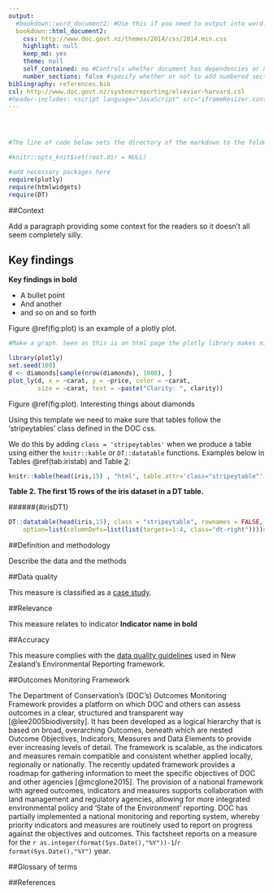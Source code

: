 ```yaml
---
output:
  #bookdown::word_document2: #Use this if you need to output into word. The word document will contain webshots of any html/javascript content
  bookdown::html_document2:
    css: http://www.doc.govt.nz/themes/2014/css/2014.min.css
    highlight: null
    keep_md: yes
    theme: null
    self_contained: no #Controls whether document has dependencies or not. Cannot do self contained using this template.
    number_sections: false #specify whether or not to add numbered sections
bibliography: references.bib
csl: http://www.doc.govt.nz/system/reporting/elsevier-harvard.csl 
#header-includes: <script language="JavaScript" src="iframeResizer.contentWindow.min.js"></script>
---
```


<!--Add some custom css to control font and table header colour or other style components where needed-->
<style>
.h1sub {
    color: white;
    text-align: center;
    font-weight: normal;
    display: none;
}

.printonly{
  display: none;
  }

@media print {
.h1sub {
        top: -500px;
        color: #575757;
        text-align: center;
        font-weight: normal;
        display: block;
    }
    
.printonly{
  display: block;
  }
}

html {
    overflow: scroll;
    overflow-x: hidden;
     }

::-webkit-scrollbar {
  width: 0px;  /* remove scrollbar space */
  background: transparent;  /* optional: just make scrollbar invisible */
                    }
/* optional: show position indicator in red */
  ::-webkit-scrollbar-thumb {
  background: #FF0000;
      }

/* css to control leaflet styling below */

/* makes the map legend show points - may need to delete if showing polygons*/
.leaflet .legend i{
            border-radius: 50%;
            width:10px;
            height: 10px;
            margin-top: 4px;
         }

/* changes font and background colour of legend pane*/       
.info {
      font-size: 16pt; 
      font-family: Archer;
      background: rgba(255,255,255,0.5);
      }  
/* changes font and background colour of options pane*/      
.leaflet-control-layers-expanded{
            display: block;
            position: relative;
            font-family: Archer;
            background: rgba(255,255,255,0.5);
            box-shadow: 0 0 15px rgba(0,0,0,0.2);
            border-radius: 5px;
          }
/* changes font of popup labels*/            
.leaflet-label {
    font-size: 30pt; 
    font-family: Archer;
}

</style>
<!--Customise header here-->
<header>
<img src="http://www.doc.govt.nz//themes/2014/images/doc-logo-black-and-white.png" width="150" height="26" class="printonly printlogo" alt="">

<h1 class="printonly"> Title of page</h1>
</header>
<h1 class="h1sub">
Subtitle of measure or case study of species
</h1>

```r

#The line of code below sets the directory of the markdown to the folder where this file is saved. You may not want to use this if using data from different network folders

#knitr::opts_knit$set(root.dir = NULL)

#add necessary packages here
require(plotly)
require(htmlwidgets)
require(DT)

```

##Context

Add a paragraph providing some context for the readers so it doesn't all seem completely silly.


## Key findings

__Key findings in bold__

* A bullet point
* And another 
* and so on and so forth



<section></section> <!-- Makes sure any htmlwidget plots don't overlap text -->

<!-- Add page breaks for printing where necessary using the code below -->
<p style="page-break-before:always;"></p>

Figure \@ref(fig:plot) is an example of a plotly plot.

```r

#Make a graph. Seen as this is an html page the plotly library makes nice interactive graphics

library(plotly)
set.seed(100)
d <- diamonds[sample(nrow(diamonds), 1000), ]
plot_ly(d, x = ~carat, y = ~price, color = ~carat,
        size = ~carat, text = ~paste("Clarity: ", clarity))

```


<!-- An alternative way of adding captions. Only use if captions not working for some htmlwidgets. Otherwise delete. -->
<p class="caption" align = "left" id = "Figure 1."> Figure \@ref(fig:plot). Interesting things about diamonds</p>

Using this template we need to make sure that tables follow the 'stripeytables' class defined in the DOC css.

We do this by adding ``class = 'stripeytables'`` when we produce a table using either the ``knitr::kable`` or ``DT::datatable`` functions. Examples below in Tables \@ref(tab:iristab) and Table [2](irisDT1):

```r

knitr::kable(head(iris,15) , "html", table.attr='class="stripeytable"', caption = "The first 15 rows of the iris dataset.")

```

<!-- Cross-referencing doesn't work properly for DT tables so we need to make a hack.Add caption below then link to table section at next step.-->
<p class="caption" align = "left"> <span style="font-weight:bold">Table 2. The first 15 rows of the iris dataset in a DT table.</span></p>
<!--This creates a linkn to the place where the table sites.-->
######{#irisDT1} 
```r
DT::datatable(head(iris,15), class = "stripeytable", rownames = FALSE,
    option=list(columnDefs=list(list(targets=1:4, class="dt-right"))))#'targets=1:4' needs to be adjusted depending on the data presented 
```


##Definition and methodology

Describe the data and the methods

##Data quality
 
This measure is classified as a [case study](http://www.stats.govt.nz/browse_for_stats/environment/environmental-reporting-series/environmental-indicators/Home/About.aspx#topics{:target="_blank"}).

##Relevance

This measure relates to indicator **Indicator name in bold**

##Accuracy

This measure complies with the <a href="http://www.stats.govt.nz/browse_for_stats/environment/environmental-reporting-series/environmental-indicators/Home/About.aspx#dataquality" target="_blank">data quality guidelines</a> used in New Zealand's Environmental Reporting framework.

##Outcomes Monitoring Framework

The Department of Conservation's (DOC's) Outcomes Monitoring Framework provides a platform on which DOC and others can assess outcomes in a clear, structured and transparent way [@lee2005biodiversity]. It has been developed as a logical hierarchy that is based on broad, overarching Outcomes, beneath which are nested Outcome Objectives, Indicators, Measures and Data Elements to provide ever increasing levels of detail. The framework is scalable, as the indicators and measures remain compatible and consistent whether applied locally, regionally or nationally. 
The recently updated framework provides a roadmap for gathering information to meet the specific objectives of DOC and other agencies [@mcglone2015]. The provision of a national framework with agreed outcomes, indicators and measures supports collaboration with land management and regulatory agencies, allowing for more integrated environmental policy and 'State of the Environment' reporting. DOC has partially implemented a national monitoring and reporting system, whereby priority indicators and measures are routinely used to report on progress against the objectives and outcomes. This factsheet reports on a measure for the `r as.integer(format(Sys.Date(),"%Y"))-1`/`r format(Sys.Date(),"%Y")` year.

##Glossary of terms

##References
